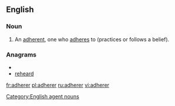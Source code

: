==English==

===Noun===
{{en-noun}}

#An [[adherent]], one who [[adhere]]s  to (practices or follows a belief).

===Anagrams===
* {{alphagram|adeehrr}}
* [[reheard#English|reheard]]


[[Category:English agent nouns]]

[[fr:adherer]]
[[pl:adherer]]
[[ru:adherer]]
[[vi:adherer]]